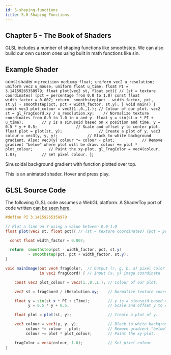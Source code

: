 ```yaml
---
id: 5-shaping-functions
title: 5.0 Shaping Functions
---
```


## Chapter 5 - The Book of Shaders

GLSL includes a number of shaping functions like smoothstep. We can also build our own custom ones using built in math functions like sin.

## Example Shader

const shader = `precision mediump float; uniform vec2 u_resolution; uniform vec2 u_mouse; uniform float u_time; float PI = 3.14159265358979;
float plot(vec2 st, float pct){ // (st = texture coordinates) (pct = percentage from 0.0 to 1.0)
  const float width_factor = 0.007;
  return  smoothstep(pct - width_factor, pct, st.y)
          - smoothstep(pct, pct + width_factor, st.y);
}
void main() {
const vec3 plot_colour = vec3(1.,0.,1.); // Colour of our plot.
    vec2 st = gl_FragCoord.xy / u_resolution.xy;    // Normalize texture coordinates from 0.0 to 1.0 in x and y.
    float y = sin(st.x * PI + u_time);        // y is a sinusoid based on x position and time.
          y = 0.5 * y + 0.5;                 // Scale and offset y to center plot.
    float plot = plot(st, y);                // Create a plot of y.
    vec3 colour = vec3(y, y, y);             // Black to white background gradient. Also: vec3(y)
         colour *= colour - plot;            // Remove gradient "below" where plot will be draw.
         colour += plot * plot_colour;       // Paint the xy-plot.
    gl_FragColor = vec4(colour, 1.0);           // Set pixel colour.
}`;

<ResponsiveShader maxWidth="530" height="320" fragShader={shader} />

Sinusoidal background gradient with function plotted over top.

This is an animated shader. Hover and press play.

## GLSL Source Code

The following GLSL code assumes a WebGL platform. A ShaderToy port of code written [can be seen here](https://www.shadertoy.com/view/3tjcDm).

```glsl
#define PI 3.14159265358979

// Plot a line on Y using a value between 0.0-1.0
float plot(vec2 st, float pct){ // (st = texture coordinates) (pct = percentage from 0.0 to 1.0)

  const float width_factor = 0.007;

  return  smoothstep(pct - width_factor, pct, st.y)
          - smoothstep(pct, pct + width_factor, st.y);
}

void mainImage(out vec4 fragColor,  // Output (r, g, b, a) pixel color
               in vec2 fragCoord) { // Input (x, y) image coordinate

	const vec3 plot_colour = vec3(1.,0.,1.); // Colour of our plot.

    vec2 st = fragCoord / iResolution.xy;    // Normalize texture coordinates from 0.0 to 1.0 in x and y.

    float y = sin(st.x * PI + iTime);        // y is a sinusoid based on x position and time.
          y = 0.5 * y + 0.5;                 // Scale and offset y to center plot.

    float plot = plot(st, y);                // Create a plot of y.

    vec3 colour = vec3(y, y, y);             // Black to white background gradient. Also: vec3(y)
         colour *= colour - plot;            // Remove gradient "below" where plot will be draw.
         colour += plot * plot_colour;       // Paint the xy-plot.

	fragColor = vec4(colour, 1.0);           // Set pixel colour.
}
```
